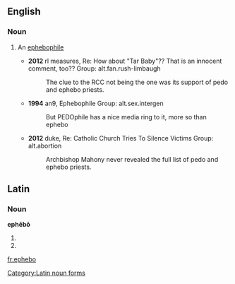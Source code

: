 ==English==

===Noun===
{{en-noun}}

# {{context||slang|countable|lang=en}} An [[ephebophile]]
#* '''2012''' rl measures, Re: How about "Tar Baby"?? That is an innocent comment, too?? Group: alt.fan.rush-limbaugh
#*: The clue to the RCC not being the one was its support of pedo and ephebo priests.
#* '''1994''' an9, Ephebophile Group: alt.sex.intergen
#*: But PEDOphile has a nice media ring to it, more so than ephebo
#* '''2012''' duke, Re: Catholic Church Tries To Silence Victims Group: alt.abortion
#*: Archbishop Mahony never revealed the full list of pedo and ephebo priests. 

==Latin==

===Noun===
'''ephēbō''' {{g|m}}

# {{inflection of|ephēbus||dat|s|lang=la}}
# {{inflection of|ephēbus||abl|s|lang=la}}

[[Category:Latin noun forms]]

[[fr:ephebo]]